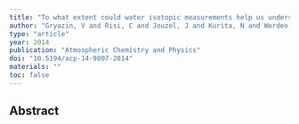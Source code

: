 ```yaml
---
title: "To what extent could water isotopic measurements help us understand model biases in the water cycle over Western Siberia"
author: "Gryazin, V and Risi, C and Jouzel, J and Kurita, N and Worden, J and Frankenberg, C and Bastrikov, V and Gribanov, K and Stukova, O"
type: "article"
year: 2014
publication: "Atmospheric Chemistry and Physics"
doi: "10.5194/acp-14-9807-2014"
materials: ""
toc: false
---
```


## Abstract


